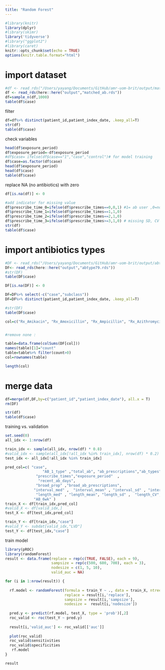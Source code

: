```yaml
---
title: "Random Forest"
---
```


```r
#library(knitr)
library(dplyr)
#library(skimr)
library('tidyverse')
#library("ggplot2")
#library(caret)
knitr::opts_chunk$set(echo = TRUE)
options(knitr.table.format="html")

```



# import dataset
```r
#df <- read_rds("/Users/yayang/Documents/GitHub/amr-uom-brit/output/matched_ab.rds")
df <- read_rds(here::here("output","matched_ab.rds"))
df=sample_n(df,1000)
table(df$case)
```

filter 
```r
df=df%>% distinct(patient_id,patient_index_date, .keep_all=T)
str(df)
table(df$case)

```


check variables
```r
head(df$exposure_period)
df$exposure_period=-df$exposure_period
#df$case= ifelse(df$case=="1","case","control")# for model training
df$case=as.factor(df$case)
head(df$exposure_period)
head(df$case)
table(df$case)
```

replace NA  (no antibiotics) with zero
```r
df[is.na(df)] <- 0

#add indicator for missing value
df$prescribe_time_0=ifelse(df$prescribe_times==0,0,1) #1= ab user ,0=non 
df$prescribe_time_1=ifelse(df$prescribe_times==1,1,0) 
df$prescribe_time_2=ifelse(df$prescribe_times==2,1,0) 
df$prescribe_time_3=ifelse(df$prescribe_times>=3,1,0) # missing SD, CV
str(df)
table(df$case)
```


# import antibiotics types
```r
#DF <- read_rds("/Users/yayang/Documents/GitHub/amr-uom-brit/output/abtype79.rds")
DF<- read_rds(here::here("output","abtype79.rds"))
#str(DF)
table(DF$case)

DF[is.na(DF)] <- 0

DF=DF%>% select(-c("case","subclass"))
DF=DF%>% distinct(patient_id,patient_index_date, .keep_all=T)

#str(DF)
table(DF$case)

col=c("Rx_Amikacin", "Rx_Amoxicillin", "Rx_Ampicillin", "Rx_Azithromycin", "Rx_Aztreonam", "Rx_Benzylpenicillin", "Rx_Cefaclor", "Rx_Cefadroxil", "Rx_Cefalexin", "Rx_Cefamandole", "Rx_Cefazolin", "Rx_Cefepime", "Rx_Cefixime", "Rx_Cefotaxime", "Rx_Cefoxitin", "Rx_Cefpirome", "Rx_Cefpodoxime", "Rx_Cefprozil", "Rx_Cefradine", "Rx_Ceftazidime", "Rx_Ceftriaxone", "Rx_Cefuroxime", "Rx_Chloramphenicol", "Rx_Cilastatin", "Rx_Ciprofloxacin", "Rx_Clarithromycin", "Rx_Clindamycin", "Rx_Co_amoxiclav", "Rx_Co_fluampicil", "Rx_Colistimethate", "Rx_Dalbavancin", "Rx_Dalfopristin", "Rx_Daptomycin", "Rx_Demeclocycline", "Rx_Doripenem", "Rx_Doxycycline", "Rx_Ertapenem", "Rx_Erythromycin", "Rx_Fidaxomicin", "Rx_Flucloxacillin", "Rx_Fosfomycin", "Rx_Fusidate", "Rx_Gentamicin", "Rx_Levofloxacin", "Rx_Linezolid", "Rx_Lymecycline", "Rx_Meropenem", "Rx_Methenamine", "Rx_Metronidazole", "Rx_Minocycline", "Rx_Moxifloxacin", "Rx_Nalidixic_acid", "Rx_Neomycin", "Rx_Netilmicin", "Rx_Nitazoxanid", "Rx_Nitrofurantoin", "Rx_Norfloxacin", "Rx_Ofloxacin", "Rx_Oxytetracycline", "Rx_Phenoxymethylpenicillin", "Rx_Piperacillin", "Rx_Pivmecillinam", "Rx_Pristinamycin", "Rx_Rifaximin", "Rx_Sulfadiazine", "Rx_Sulfamethoxazole", "Rx_Sulfapyridine", "Rx_Taurolidin", "Rx_Tedizolid", "Rx_Teicoplanin", "Rx_Telithromycin", "Rx_Temocillin", "Rx_Tetracycline", "Rx_Ticarcillin", "Rx_Tigecycline", "Rx_Tinidazole", "Rx_Tobramycin", "Rx_Trimethoprim", "Rx_Vancomycin")


#remove none :  

table=data.frame(colSums(DF[col]))
names(table)[1]="count"
table=table%>% filter(count>0)
col=rownames(table)

length(col)
```


# merge data
```r
df=merge(df,DF,by=c("patient_id","patient_index_date"), all.x = T)
rm(DF)

str(df)
table(df$case)
```


training vs. validation


```r
set.seed(0)
all_idx <- 1:nrow(df)

train_idx <- sample(all_idx, nrow(df) * 0.8)
#valid_idx <- sample(all_idx[!all_idx %in% train_idx], nrow(df) * 0.2)
test_idx <- all_idx[!all_idx %in% train_idx]

pred_col=c( "case",
                 "AB_1_type" ,"total_ab", "ab_prescriptions","ab_types",
              "prescribe_times","exposure_period"  ,
               "recent_ab_days",  
              "broad_prop" ,"broad_ab_prescriptions",
             "interval_med" ,  "interval_mean" , "interval_sd" , "interval_CV",
              "length_med" , "length_mean", "length_sd" ,  "length_CV","prescribe_time_0","prescribe_time_1","prescribe_time_2","prescribe_time_3","AB_6wk_type" , "ab_6w_binary" ,
             "AB_6wk" )
train_X <- df[train_idx,pred_col]
#valid_X <- df[valid_idx,]
test_X <- df[test_idx,pred_col]

train_Y <- df[train_idx,"case"]
#valid_Y <- subdat[valid_idx,"LVD"]
test_Y <- df[test_idx,"case"]

```


train model
```r
library(pROC)
library(randomForest)
result <- data.frame(replace = rep(c(TRUE, FALSE), each = 9),
                     sampsize = rep(c(500, 600, 700), each = 3),
                     nodesize = c(1, 5, 10),
                     valid_auc = NA)

for (i in 1:nrow(result)) {
  
  rf.model <- randomForest(formula = train_Y ~ ., data = train_X, ntree = 1000,
                           replace = result[i,'replace'],
                           sampsize = result[i,'sampsize'],
                           nodesize =  result[i,'nodesize'])
  
  pred.y <- predict(rf.model, test_X, type = 'prob')[,2]
  roc_valid <- roc(test_Y ~ pred.y)
  
  result[i,'valid_auc'] <- roc_valid[['auc']]
  
  plot(roc_valid)
  roc_valid$sensitivities
  roc_valid$specificities
   rf.model
}

result
```

